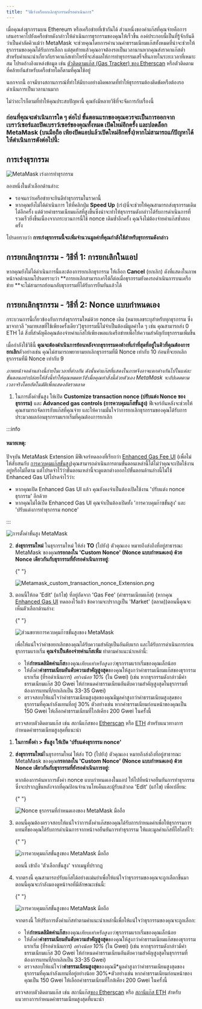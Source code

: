 ```yaml
---
title: "วิธีเร่งหรือยกเลิกธุรกรรมที่รอดำเนินการ"
---
```



เมื่อคุณส่งธุรกรรมบน Ethereum หรือเครือข่ายที่เข้ากันได้ ส่วนหนึ่งของค่าแก๊สที่คุณจ่ายคือการเสนอราคาไปยังเครือข่ายดังกล่าวให้ดำเนินการธุรกรรมของคุณให้เร็วขึ้น องค์ประกอบนี้เป็นที่รู้จักกันดีว่าเป็นค่าลัดคิวแม้ว่า MetaMask จะช่วยคุณโดยการคำนวณค่าธรรมเนียมแก๊สทั้งหมดที่น่าจะช่วยให้ธุรกรรมของคุณได้รับการเลือก แต่สุดท้ายแล้วคุณอาจต้องรอเป็นเวลานานหากคุณส่งราคาแก๊สต่ำสำหรับคำแนะนำเกี่ยวกับราคาแก๊สเท่าไหร่ที่จะส่งผลให้การทำธุรกรรมเสร็จสิ้นภายในระยะเวลาที่เหมาะสม โปรดอ้างอิงแหล่งข้อมูล เช่น [ตัวติดตามแก๊ส (Gas Tracker) ของ Etherscan](https://etherscan.io/gastracker) หรือตัวติดตามที่คล้ายกันสำหรับเครือข่ายใดก็ตามที่คุณใช้อยู่

นอกจากนี้ อาจมีบางสถานการณ์ที่ทำให้มีบางอย่างผิดพลาดที่ทำให้ธุรกรรมต้องติดขัดหรือต้องรอดำเนินการเป็นเวลานานมาก

ไม่ว่าอะไรก็ตามที่ทำให้คุณประสบปัญหานี้ คุณยังมีหลายวิธีที่จะจัดการกับเรื่องนี้

### ก่อนที่คุณจะดำเนินการใด ๆ ต่อไป ขั้นตอนแรกของคุณควรจะเป็นการออกจากเบราว์เซอร์และปิดเบราว์เซอร์ของคุณทั้งหมด เปิดใหม่อีกครั้ง และปลดล็อก MetaMask (บนมือถือ เพียงปิดแอปแล้วเปิดใหม่อีกครั้ง)หากไม่สามารถแก้ปัญหาได้ ให้ดำเนินการดังต่อไปนี้:

## **การเร่งธุรกรรม**

<div class="center-container">
  <div class="img-medium">
    <img
      src={
        require("../../../../../../img/i18n/legacy/MetaMask_speed_up_transaction.png")
          .default
      }
      alt="MetaMask เร่งการทำธุรกรรม"
    />
  </div>
</div>

ลองหนึ่งในตัวเลือกด้านล่าง:

- รอจนกว่าเครือข่ายจะยินดีทำธุรกรรมในราคานี้
- หากคุณยังไม่ได้ดำเนินการ ให้ที่คลิกปุ่ม **Speed Up** (เร่ง)นี่จะช่วยให้คุณสามารถส่งธุรกรรมเดิมได้อีกครั้ง แต่ด้วยค่าธรรมเนียมแก๊สที่สูงขึ้นซึ่งน่าจะทำให้ธุรกรรมดังกล่าวได้รับการดำเนินการที่รวดเร็วยิ่งขึ้นเนื่องจากกระบวนการนี้ใช้ nonce เดิมซ้ำอีกครั้ง คุณจึงไม่ต้องจ่ายค่าแก๊สซ้ำสองครั้ง

โปรดทราบว่า **การเร่งธุรกรรมนี้จะเพิ่มจำนวนมูลค่าที่คุณกำลังใช้สำหรับธุรกรรมดังกล่าว**

## **การยกเลิกธุรกรรม - วิธีที่ 1: การยกเลิกในแอป**

หากคุณยังไม่ได้ดำเนินการนี้และต้องการยกเลิกธุรกรรม ให้เลือก **Cancel** (ยกเลิก) ดังที่แสดงในภาพหน้าจอด้านบนโปรดทราบว่า **การยกเลิกสามารถ*ทำ*ได้ก็ต่อเมื่อธุรกรรมยังคงรอดำเนินการบนเครือข่าย **จะไม่สามารถย้อนกลับธุรกรรมที่ได้รับการยืนยันแล้วได้

## **การยกเลิกธุรกรรม - วิธีที่ 2: Nonce แบบกำหนดเอง**

กระบวนการนี้เกี่ยวข้องกับการส่งธุรกรรมใหม่ด้วย nonce เดิม (หมายเลขระบุสำหรับทุกธุรกรรม ซึ่งมาจากวลี 'หมายเลขที่ใช้เพียงครั้งเดียว')ธุรกรรมนี้ไม่จำเป็นต้องมีมูลค่าใด ๆ เช่น คุณสามารถส่ง 0 ETH ได้ สิ่งที่สำคัญคือคุณต้องจ่ายค่าแก๊สให้เพียงพอแก่เครือข่ายเพื่อให้ความสำคัญกับธุรกรรมเพิ่มขึ้น

เมื่อกำลังใช้วิธีนี้ **คุณจะต้องดำเนินการย้อนหลังจากธุรกรรมคงค้างที่เก่าที่สุดที่อยู่ในคิวที่คุณต้องการยกเลิก**ตัวอย่างเช่น คุณไม่สามารถพยายามยกเลิกธุรกรรมที่มี Nonce เท่ากับ 10 ก่อนที่จะยกเลิกธุรกรรมที่มี Nonce เท่ากับ 9

_ภาพหน้าจอด้านล่างนี้ถ่ายในเวลาที่ต่างกัน ดังนั้นค่าแก๊สที่แสดงในภาพจึงอาจแตกต่างกันไปในแต่ละขั้นตอนอย่าปล่อยให้สิ่งนี้ทำให้คุณหมดหวัง!เมื่อคุณทำสิ่งนี้ด้วยตัวเอง MetaMask จะอัปเดตตามเวลาจริงโดยอัตโนมัติเพื่อแสดงอัตราตลาด_

<Tabs>

<TabItem value="ส่วนขยาย" label="ส่วนขยาย">

1. ในการตั้งค่าขั้นสูง ให้เปิด **Customize transaction nonce (ปรับแต่ง Nonce ของธุรกรรม)** และ **Advanced gas controls (การควบคุมแก๊สขั้นสูง)** ฟีเจอร์อันหลังจะช่วยให้คุณสามารถจัดการกับแก๊สที่คุณจ่าย และให้ความมั่นใจว่าการยกเลิกธุรกรรมของคุณได้รับการประมวลผลก่อนธุรกรรมแรกเริ่มที่คุณต้องการยกเลิก

:::info

#### หมายเหตุ:

ปัจจุบัน MetaMask Extension มีฟีเจอร์ทดลองที่เรียกว่า [Enhanced Gas Fee UI](https://metamask.io/1559/) (เพื่อไม่ให้สับสนกับ [การควบคุมแก๊สขั้นสูง](/transactions-and-gas/gas-fees/how-to-customize-gas-settings))คุณสามารถดำเนินการตามขั้นตอนเหล่านี้ได้ไม่ว่าคุณจะเปิดใช้งานอยู่หรือไม่ก็ตาม แต่โปรดจำไว้ว่าขั้นตอนเหล่านี้จะดูแตกต่างออกไปขั้นตอนด้านล่างนี้ไม่ใช้ Enhanced Gas UIโปรดจำไว้ว่า:

- หากคุณเปิด Enhanced Gas UI แล้ว คุณยังคงจำเป็นต้องเปิดใช้งาน 'ปรับแต่ง nonce ธุรกรรม' อีกด้วย
- หากคุณไม่ได้เปิด Enhanced Gas UI คุณจำเป็นต้องเปิดทั้ง 'การควบคุมก๊าซขั้นสูง' และ 'ปรับแต่งการทำธุรกรรม nonce'

:::

<div class="center-container">
  <div class="img-medium">
    <img
      src={
        require("../../../../../../img/i18n/legacy/12927064113947.png").default
      }
      alt="การตั้งค่าขั้นสูง MetaMask"
    />
  </div>
</div>

2. **ส่งธุรกรรมใหม่** ในธุรกรรมใหม่ ให้ส่ง **TO** (ไปยัง) ตัวคุณเอง หมายถึงส่งถึงที่อยู่สาธารณะ MetaMask ของคุณ**กรอกลงใน 'Custom Nonce' (Nonce แบบกำหนดเอง) ด้วย Nonce เดียวกันกับธุรกรรมที่ยังรอดำเนินการอยู่**:

   {" "}

   <div class="center-container">
     <div class="img-medium">
       <img
         src={
           require("../../../../../../img/i18n/legacy/Metamask_custom_transaction_nonce_Extension.png")
             .default
         }
         alt="Metamask_custom_transaction_nonce_Extension.png"
       />
     </div>
   </div>

3. ตอนนี้ให้กด 'Edit' (แก้ไข) ที่อยู่ถัดจาก 'Gas Fee' (ค่าธรรมเนียมแก๊ส) (หากคุณ [Enhanced Gas UI](/transactions-and-gas/gas-fees/how-to-customize-gas-settings) ทดลองไว้แล้ว ข้อความจะปรากฏเป็น 'Market' (ตลาด))ตอนนี้คุณจะเห็นตัวเลือกด้านล่าง:

   {" "}

   <div class="center-container">
     <div class="img-medium">
       <img
         src={
           require("../../../../../../img/i18n/legacy/MetaMask_advanced_gas_controls_extension.png")
             .default
         }
         alt="ส่วนขยายการควบคุมก๊าซขั้นสูงของ MetaMask"
       />
     </div>
   </div>

   เพื่อให้แน่ใจว่าคำขอยกเลิกของคุณได้รับความสำคัญเป็นอันดับแรก และได้รับการดำเนินการก่อนธุรกรรมแรกเริ่ม **คุณจำเป็นต้องจ่ายค่าแก๊สเพิ่ม** ทำตามคำแนะนำเหล่านี้:

   - ให้**กำหนดลิมิตค่าแก๊ส**ของคุณ*เทียบเท่าหรือสูงกว่า*ธุรกรรมแรกเริ่มของคุณเล็กน้อย
   - ให้ตั้งค่า**ค่าธรรมเนียมอันดับความสำคัญสูงสุด**ของคุณให้สูงกว่าค่าธรรมเนียมแก๊สของธุรกรรมแรกเริ่ม (ที่รอดำเนินการ) _อย่างน้อย 10%_ (ใน Gwei) (เช่น หากธุรกรรมดังกล่าวมีค่าธรรมเนียมแก๊ส 30 Gwei ให้กำหนดค่าธรรมเนียมอันดับความสำคัญสูงสุดในธุรกรรมที่ต้องการแทนที่/ยกเลิกเป็น 33-35 Gwei)
   - ตรวจสอบให้แน่ใจว่าค่าธรรมเนียมสูงสุดของคุณมีมูลค่าสูงกว่าค่าธรรมเนียมสูงสุดของธุรกรรมที่คุณกำลังแทนที่อยู่ 30% ตัวอย่างเช่น หากค่าธรรมเนียมก่อนหน้าของคุณเป็น 150 Gwei ให้เลือกค่าธรรมเนียมที่ใกล้เคียง 200 Gwei ในครั้งนี้

   ตรวจสอบตัวติดตามแก๊ส เช่น สถานีแก๊สของ [Etherscan](https://etherscan.io/gastracker) หรือ [ETH](https://ethgasstation.info/) สำหรับแนวทางการกำหนดค่าธรรมเนียมสูงสุดที่แนะนำ

</TabItem>

<TabItem value="บนมือถือ" label="บนมือถือ">

1. **ในการตั้งค่า > ขั้นสูง ให้เปิด 'ปรับแต่งธุรกรรม nonce'**

2. **ส่งธุรกรรมใหม่**ในธุรกรรมใหม่ ให้ส่ง TO (ไปยัง) ตัวคุณเอง หมายถึงส่งถึงที่อยู่สาธารณะ MetaMask ของคุณ**กรอกลงใน 'Custom Nonce' (Nonce แบบกำหนดเอง) ด้วย Nonce เดียวกันกับธุรกรรมที่ยังรอดำเนินการอยู่:**

   หากต้องการค้นหาการตั้งค่า nonce แบบกำหนดเองในแอป ให้ไปที่หน้าจอยืนยันการทำธุรกรรม ซึ่งจะปรากฏขึ้นหลังจากที่คุณป้อนจำนวนโทเค็นและผู้รับแล้วกด 'Edit' (แก้ไข) เพื่อเปลี่ยน:

   {" "}

   <div class="center-container">
     <div class="img-small">
       <img
         src={
           require("../../../../../../img/transactions-and-gas/transactions/how-to-speed-up-or-cancel-a-pending-transaction/MetaMask_custom_transaction_nonce_Mobile.gif")
             .default
         }
         alt="Nonce ธุรกรรมที่กำหนดเองของ MetaMask มือถือ"
       />
     </div>
   </div>

3. ตอนนี้คุณต้องตรวจสอบให้แน่ใจว่าการตั้งค่าแก๊สของคุณได้รับการกำหนดค่าเพื่อให้ธุรกรรมการแทนที่ของคุณได้รับการดำเนินการจากหน้าจอยืนยันการทำธุรกรรม ให้แตะมูลค่าแก๊สที่ไฮไลท์ไว้:

   {" "}

   <div class="center-container">
     <div class="img-small">
       <img
         src={
           require("../../../../../../img/transactions-and-gas/gas-fees/how-to-customize-gas-settings/MetaMask_advanced_gas_controls_mobile_1.png")
             .default
         }
         alt="การควบคุมแก๊สขั้นสูงของ MetaMask มือถือ"
       />
     </div>
   </div>

   ตอนนี้ เข้าถึง 'ตัวเลือกขั้นสูง' จากเมนูที่ปรากฏ

4. จากตรงนี้ คุณสามารถปรับแก๊สได้อย่างแม่นยำเพื่อให้แน่ใจว่าธุรกรรมของคุณจะถูกเลือกขึ้นมาตอนนี้คุณจะกำลังมองดูหน้าจอที่มีลักษณะเช่นนี้:

   {" "}

   <div class="center-container">
     <div class="img-small">
       <img
         src={
           require("../../../../../../img/transactions-and-gas/gas-fees/how-to-customize-gas-settings/MetaMask_advanced_gas_controls_mobile_2.png")
             .default
         }
         alt="การควบคุมแก๊สขั้นสูงของ MetaMask มือถือ"
       />
     </div>
   </div>

   จากตรงนี้ ให้ปรับการตั้งค่าแก๊สทำตามคำแนะนำเหล่านี้เพื่อให้แน่ใจว่าธุรกรรมของคุณจะถูกเลือก:

   - ให้**กำหนดลิมิตค่าแก๊ส**ของคุณ*เทียบเท่าหรือสูงกว่า*ธุรกรรมแรกเริ่มของคุณเล็กน้อย
   - ให้ตั้งค่า**ค่าธรรมเนียมอันดับความสำคัญสูงสุด**ของคุณให้สูงกว่าค่าธรรมเนียมแก๊สของธุรกรรมแรกเริ่ม (ที่รอดำเนินการ) _อย่างน้อย 10%_ (ใน Gwei) (เช่น หากธุรกรรมดังกล่าวมีค่าธรรมเนียมแก๊ส 30 Gwei ให้กำหนดค่าธรรมเนียมอันดับความสำคัญสูงสุดในธุรกรรมที่ต้องการแทนที่/ยกเลิกเป็น 33-35 Gwei)
   - ตรวจสอบให้แน่ใจว่า**ค่าธรรมเนียมสูงสุด**ของคุณมี*มูลค่าสูงกว่าค่าธรรมเนียมสูงสุดของธุรกรรมที่คุณกำลังแทนที่อยู่อย่างน้อย 30%*ตัวอย่างเช่น หากค่าธรรมเนียมก่อนหน้าของคุณเป็น 150 Gwei ให้เลือกค่าธรรมเนียมที่ใกล้เคียง 200 Gwei ในครั้งนี้

   ตรวจสอบตัวติดตามแก๊ส เช่น สถานีแก๊ส[ของ Etherscan](https://etherscan.io/gastracker) หรือ [สถานีแก๊ส ETH](https://ethgasstation.info/) สำหรับแนวทางการกำหนดค่าธรรมเนียมสูงสุดที่แนะนำ

</TabItem>

</Tabs>
